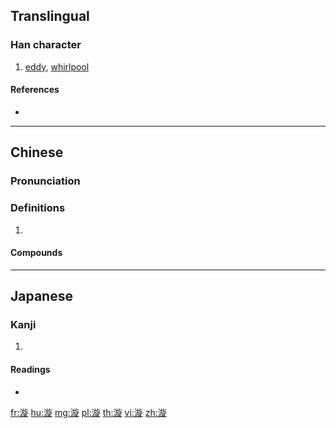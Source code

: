 ==Translingual==

===Han character===
{{Han char|rn=85|rad=水|as=11|sn=14|four=38181|canj=EYSO}}

# [[eddy]], [[whirlpool]]

====References====
* {{Han ref|kx=0646.290|dkj=18163|dj=1056.080|hdz=31729.070|uh=6F29|ud=28457|bh=BA78|bd=47736}}

----

==Chinese==
{{zh-forms}}

===Pronunciation===
{{zh-pron
|m=xuán
|c=syun4
|oc=y
|cat=
}}

===Definitions===
{{zh-hanzi}}

# {{rfdef|zh}}

====Compounds====
{{zh-der|捲入漩渦|泡漩|漩渦|漩渦星雲|漩澴}}

----

==Japanese==

===Kanji===
{{ja-kanji|grade=|rs=水11}}

# {{defn|lang=ja|sort=水11}}

====Readings====
* {{ja-readings|on=[[せん]] (sen), [[ぜん]] (zen)|kun=[[めぐる]] (meguru)}}

[[fr:漩]]
[[hu:漩]]
[[mg:漩]]
[[pl:漩]]
[[th:漩]]
[[vi:漩]]
[[zh:漩]]